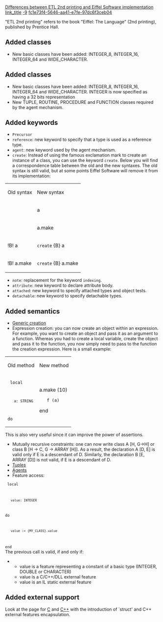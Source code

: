[[Property:title|Differences between ETL 2nd printing and  Eiffel Software  implementation]]
[[Property:link_title|]]
[[Property:weight|-9]]
[[Property:uuid|fc1e73f4-5646-aa41-e7fe-97dc6f3ceb04]]
{{seealso|See also: [[Differences between standard ECMA-367 and Eiffel Software implementation|Differences between standard ECMA-367 and Eiffel Software implementation]]  }}

"ETL 2nd printing" refers to the book "Eiffel: The Language" (2nd printing), published by Prentice Hall.

==Added classes==
* New basic classes have been added: <eiffel>INTEGER_8</eiffel>, <eiffel>INTEGER_16</eiffel>, <eiffel>INTEGER_64</eiffel> and <eiffel>WIDE_CHARACTER</eiffel>.{{seealso|[[Differences between standard ECMA-367 and Eiffel Software implementation|Differences between standard ECMA-367 and Eiffel Software implementation]]  }}

==Added classes==
* New basic classes have been added: <eiffel>INTEGER_8</eiffel>, <eiffel>INTEGER_16</eiffel>, <eiffel>INTEGER_64</eiffel> and <eiffel>WIDE_CHARACTER</eiffel>. <eiffel>INTEGER</eiffel> is now specified as having a 32 bits representation
* New <eiffel>TUPLE</eiffel>, <eiffel>ROUTINE</eiffel>, <eiffel>PROCEDURE</eiffel> and <eiffel>FUNCTION</eiffel> classes required by the agent mechanism.

==Added keywords==
* <code>Precursor</code>
* <code>reference</code>: new keyword to specify that a type is used as a reference type.
*  <code> agent</code>: new keyword used by the agent mechanism.
* <code>create</code>: Instead of using the famous exclamation mark to create an instance of a class, you can use the keyword <code>create</code>. Below you will find a correspondence table between the old and the new syntaxes. The old syntax is still valid, but at some points Eiffel Software will remove it from its implementation: 
{| 
|- 
| Old syntax
| New syntax
|- 
| !! a
| <code>create</code> a
|- 
| !! a.make
| <code>create</code> a.make
|- 
| !<eiffel>B</eiffel>! a
| <code>create</code> {<eiffel>B</eiffel>} a
|- 
| !<eiffel>B</eiffel>! a.make
| <code>create</code> {<eiffel>B</eiffel>} a.make
|}
*  <code>note</code>: replacement for the keyword <code>indexing</code>.
*  <code>attribute</code>: new keyword to declare attribute body.
*  <code>attached</code>: new keyword to specify attached types and object tests.
*  <code>detachable</code>: new keyword to specify detachable types.


==Added semantics==
*  [[ET: Genericity and Arrays|Generic creation]]  
* Expression creation: you can now create an object within an expression. For example, you want to create an object and pass it as an argument to a function. Whereas you had to create a local variable, create the object and pass it to the function, you now simply need to pass to the function the creation expression. Here is a small example: 
{| 
|- 
| Old method
| New method
|- 
| 
<code>
local
	a: STRING
do
	!! a.make (10)
	f (a)
end
</code>

| 
<code>
do
	f (create {STRING}.make (10))
end
</code>

|}
This is also very useful since it can improve the power of assertions. 
* Mutually recursive constraints: one can now write class A [H, G->H] or class B [H -> C, G -> ARRAY [H]]. As a result, the declaration A [D, E] is valid only if E is a descendant of D. Similarly, the declaration B [E, ARRAY [D]] is not valid, if E is a descendant of D.
*  [[ET: Other Mechanisms|Tuples]]  
*  [[ET: Agents|Agents]]  
* Feature access: <br/>
<code>
local
	value: INTEGER
do
	value := {MY_CLASS}.value
end
</code>
<br/>
The previous call is valid, if and only if: 
**  <eiffel>value</eiffel> is a feature representing a constant of a basic type (<eiffel>INTEGER</eiffel>, <eiffel>DOUBLE</eiffel> or <eiffel>CHARACTER</eiffel>)
**  <eiffel>value</eiffel> is a C/C++/DLL external feature 
**  <eiffel>value</eiffel> is an IL static external feature 


==Added external support==

Look at the page for [[C externals|C]]  and [[C++ Externals|C++]]  with the introduction of `struct' and C++ external features encapsulation.




